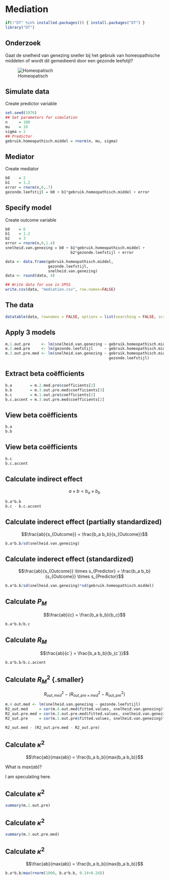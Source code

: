 # Mediation {.section}

```r
if(!"DT" %in% installed.packages()) { install.packages("DT") }
library("DT")
```

## Onderzoek

Gaat de snelheid van genezing sneller bij het gebruik van homeopathische middelen of wordt dit gemedieerd door een gezonde leefstijl?

![Homeopatisch](http://www.kidneyabc.com/uploads/allimg/130404/2-13040414233CW.jpg)

## Simulate data {.subsection}

Create predictor variable

```r
set.seed(1976)
## Set parameters for simulation
n     = 100
mu    = 10
sigma = 2
## Predictor
gebruik.homeopathisch.middel = rnorm(n, mu, sigma)
```

## Mediator 

Create mediator

```r
b0    = 2
b1    = 1.2
error = rnorm(n,0,.7)
gezonde.leefstijl = b0 + b1*gebruik.homeopathisch.middel + error
```

## Specify model 

Create outcome variable

```r
b0    = 6
b1    = 1.2
b2    = 3
error = rnorm(n,0,1.4)
snelheid.van.genezing = b0 + b1*gebruik.homeopathisch.middel +
                             b2*gezonde.leefstijl + error

data <- data.frame(gebruik.homeopathisch.middel, 
                   gezonde.leefstijl, 
                   snelheid.van.genezing)
data <- round(data, 4)
```

```r
## Write data for use in SPSS
write.csv(data, "mediation.csv", row.names=FALSE)
```

## The data {.subsection}

```r
datatable(data, rownames = FALSE, options = list(searching = FALSE, scrollY = 415, paging = F, info = F))
```

## Apply 3 models {.smaller}

```r
m.1.out.pre     <- lm(snelheid.van.genezing ~ gebruik.homeopathisch.middel)
m.2.med.pre     <- lm(gezonde.leefstijl     ~ gebruik.homeopathisch.middel)
m.3.out.pre.med <- lm(snelheid.van.genezing ~ gebruik.homeopathisch.middel + 
                                              gezonde.leefstijl)
```

## Extract beta coëfficients

```r
b.a        = m.2.med.pre$coefficients[2]
b.b        = m.3.out.pre.med$coefficients[3]
b.c        = m.1.out.pre$coefficients[2]
b.c.accent = m.3.out.pre.med$coefficients[2]
```

## View beta coëfficients {.subsection}

```r
b.a
b.b
```

## View beta coëfficients

```r
b.c
b.c.accent
```

## Calculate indirect effect {.subsection}

$$a \times b = b_a \times b_b$$

```r
b.a*b.b
b.c - b.c.accent
```

## Calculate inderect effect (partially standardized) {.subsection}

$$\frac{ab}{s_{Outcome}} = \frac{b_a b_b}{s_{Outcome}}$$

```r
b.a*b.b/sd(snelheid.van.genezing)
```

## Calculate inderect effect (standardized) {.subsection}

$$\frac{ab}{s_{Outcome}} \times s_{Predictor} = \frac{b_a b_b}{s_{Outcome}} \times s_{Predictor}$$

```r
b.a*b.b/sd(snelheid.van.genezing)*sd(gebruik.homeopathisch.middel)
```

## Calculate $P_M$ {.subsection}

$$\frac{ab}{c} = \frac{b_a b_b}{b_c}$$

```r
b.a*b.b/b.c
```

## Calculate $R_M$ {.subsection}

$$\frac{ab}{c`} = \frac{b_a b_b}{b_{c`}}$$

```r
b.a*b.b/b.c.accent
```

## Calculate $R^2_M$ {.smaller} {.subsection}

$$R^2_{out,med} − (R^2_{out,pre \times med} − R^2_{out,pre})$$

```r
m.4.out.med <- lm(snelheid.van.genezing ~ gezonde.leefstijl)
R2_out.med     = cor(m.4.out.med$fitted.values, snelheid.van.genezing)^2
R2_out.pre.med = cor(m.3.out.pre.med$fitted.values, snelheid.van.genezing)^2
R2_out.pre     = cor(m.1.out.pre$fitted.values, snelheid.van.genezing)^2

R2_out.med - (R2_out.pre.med - R2_out.pre)
```

## Calculate $\kappa^2$ {.subsection}

$$\frac{ab}{max(ab)} = \frac{b_a b_b}{max(b_a b_b)}$$

What is $max(ab)$?

I am speculating here.

## Calculate $\kappa^2$ {.smaller}

```r
summary(m.1.out.pre)
```

## Calculate $\kappa^2$ {.smaller}

```r
summary(m.3.out.pre.med)
```

## Calculate $\kappa^2$

$$\frac{ab}{max(ab)} = \frac{b_a b_b}{max(b_a b_b)}$$

```r
b.a*b.b/max(rnorm(1000, b.a*b.b, 0.14+0.24))
```